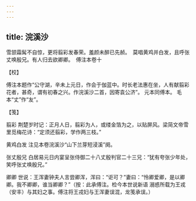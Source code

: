 ```yaml
---
---
---
```

title: 浣溪沙
---







雪颔霜髯不自惊，更将翦彩发春荣。羞颜未醉已先赪。　莫唱黄鸡并白发，且呼张丈唤殷兄。有人归去欲卿卿。　傅注本卷十





【校】


傅注本题作“公守湖，辛未上元日，作会于伽蓝中。时长老法惠在坐，人有献翦彩花者，甚奇，谓有初春之兴。作浣溪沙二首，因寄袁公济”。 元本同傅本。 毛本“丈”作“友”。





【笺】


翦彩 荆楚岁时记：正月人日，翦彩为人，或缕金箔为之，以贴屏风。梁简文帝雪里觅梅花诗：“定须还翦彩，学作两三枝。”

黄鸡白发 注见本卷浣溪沙“山下兰芽短浸溪”阕。

张丈殷兄 白居易元日内宴呈张侍御二十八丈殷判官二十三兄：“犹有夸张少年处，笑呼张丈唤殷兄。”

卿卿 世说：王浑妻钟夫人言尝卿浑，浑曰：“讵可？”妻曰：“怜卿爱卿，是以卿卿。我不卿卿，谁当卿卿？”（按：此承傅注。检今本世说新语 溺惑所载为王戎（安丰）与其妇之事。傅注将王戎妇与王浑妻误混，龙笺承误。）